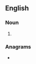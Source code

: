 ==English==

===Noun===
{{head|en|noun form}}

# {{plural of|en|balm}}

===Anagrams===
* {{anagrams|en|a=ablms|ALBMs|BLAMs|blams|lambs}}
